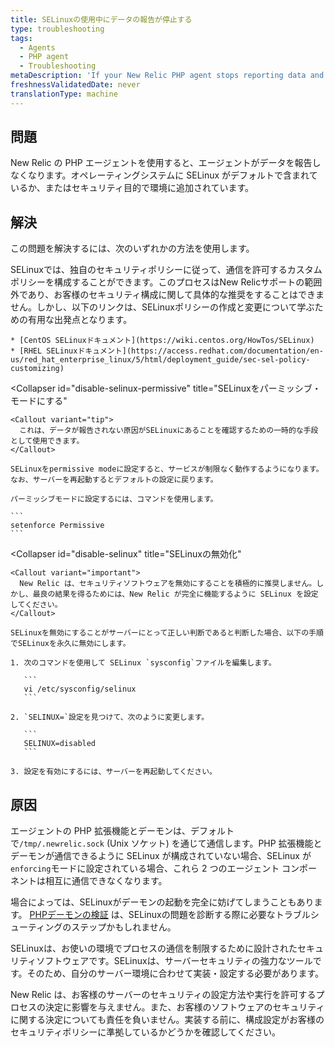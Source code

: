 ```yaml
---
title: SELinuxの使用中にデータの報告が停止する
type: troubleshooting
tags:
  - Agents
  - PHP agent
  - Troubleshooting
metaDescription: 'If your New Relic PHP agent stops reporting data and you are using SELinux, consider these troubleshooting options.'
freshnessValidatedDate: never
translationType: machine
---
```


## 問題

New Relic の PHP エージェントを使用すると、エージェントがデータを報告しなくなります。オペレーティングシステムに SELinux がデフォルトで含まれているか、またはセキュリティ目的で環境に追加されています。

## 解決

この問題を解決するには、次のいずれかの方法を使用します。

<CollapserGroup>
  <Collapser
    id="config-selinux-allow"
    title="New Relicの通信を許可するSELinuxの設定"
  >
    SELinuxでは、独自のセキュリティポリシーに従って、通信を許可するカスタムポリシーを構成することができます。このプロセスはNew Relicサポートの範囲外であり、お客様のセキュリティ構成に関して具体的な推奨をすることはできません。しかし、以下のリンクは、SELinuxポリシーの作成と変更について学ぶための有用な出発点となります。

    * [CentOS SELinuxドキュメント](https://wiki.centos.org/HowTos/SELinux)
    * [RHEL SELinuxドキュメント](https://access.redhat.com/documentation/en-us/red_hat_enterprise_linux/5/html/deployment_guide/sec-sel-policy-customizing)
  </Collapser>

  <Collapser
    id="disable-selinux-permissive"
    title="SELinuxをパーミッシブ・モードにする"
  >
    <Callout variant="tip">
      これは、データが報告されない原因がSELinuxにあることを確認するための一時的な手段として使用できます。
    </Callout>

    SELinuxをpermissive modeに設定すると、サービスが制限なく動作するようになります。なお、サーバーを再起動するとデフォルトの設定に戻ります。

    パーミッシブモードに設定するには、コマンドを使用します。

    ```
    setenforce Permissive
    ```
  </Collapser>

  <Collapser
    id="disable-selinux"
    title="SELinuxの無効化"
  >
    <Callout variant="important">
      New Relic は、セキュリティソフトウェアを無効にすることを積極的に推奨しません。しかし、最良の結果を得るためには、New Relic が完全に機能するように SELinux を設定してください。
    </Callout>

    SELinuxを無効にすることがサーバーにとって正しい判断であると判断した場合、以下の手順でSELinuxを永久に無効にします。

    1. 次のコマンドを使用して SELinux `sysconfig`ファイルを編集します。

       ```
       vi /etc/sysconfig/selinux
       ```

    2. `SELINUX=`設定を見つけて、次のように変更します。

       ```
       SELINUX=disabled
       ```

    3. 設定を有効にするには、サーバーを再起動してください。
  </Collapser>
</CollapserGroup>

## 原因

エージェントの PHP 拡張機能とデーモンは、デフォルトで`/tmp/.newrelic.sock` (Unix ソケット) を通じて通信します。PHP 拡張機能とデーモンが通信できるように SELinux が構成されていない場合、SELinux が`enforcing`モードに設定されている場合、これら 2 つのエージェント コンポーネントは相互に通信できなくなります。

場合によっては、SELinuxがデーモンの起動を完全に妨げてしまうこともあります。 [PHPデーモンの検証](/docs/agents/php-agent/troubleshooting/verifying-php-daemon) は、SELinuxの問題を診断する際に必要なトラブルシューティングのステップかもしれません。

SELinuxは、お使いの環境でプロセスの通信を制限するために設計されたセキュリティソフトウェアです。SELinuxは、サーバーセキュリティの強力なツールです。そのため、自分のサーバー環境に合わせて実装・設定する必要があります。

New Relic は、お客様のサーバーのセキュリティの設定方法や実行を許可するプロセスの決定に影響を与えません。また、お客様のソフトウェアのセキュリティに関する決定についても責任を負いません。実装する前に、構成設定がお客様のセキュリティポリシーに準拠しているかどうかを確認してください。
